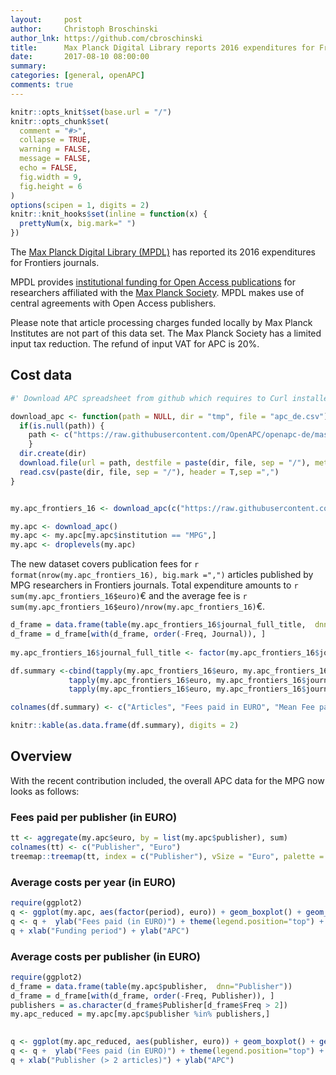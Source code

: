 ```yaml
---
layout:     post
author:     Christoph Broschinski
author_lnk: https://github.com/cbroschinski
title:      Max Planck Digital Library reports 2016 expenditures for Frontiers journals
date:       2017-08-10 08:00:00
summary:    
categories: [general, openAPC]
comments: true
---
```



```r
knitr::opts_knit$set(base.url = "/")
knitr::opts_chunk$set(
  comment = "#>",
  collapse = TRUE,
  warning = FALSE, 
  message = FALSE,
  echo = FALSE,
  fig.width = 9,
  fig.height = 6
)
options(scipen = 1, digits = 2)
knitr::knit_hooks$set(inline = function(x) {
  prettyNum(x, big.mark=" ")
})
```

The [Max Planck Digital Library (MPDL)](https://www.mpdl.mpg.de/en/) has reported its 2016 expenditures for Frontiers journals.

MPDL provides [institutional funding for Open Access publications](https://www.mpdl.mpg.de/en/?id=50:open-access-publishing&catid=17:open-access) for researchers affiliated with the [Max Planck Society](http://www.mpg.de/en). MPDL makes use of central agreements with Open Access publishers.

Please note that article processing charges funded locally by Max Planck Institutes are not part of this data set. The Max Planck Society has a limited input tax reduction. The refund of input VAT for APC is 20%.

## Cost data

```r
#' Download APC spreadsheet from github which requires to Curl installed

download_apc <- function(path = NULL, dir = "tmp", file = "apc_de.csv"){
  if(is.null(path)) {
    path <- c("https://raw.githubusercontent.com/OpenAPC/openapc-de/master/data/apc_de.csv")
    } 
  dir.create(dir) 
  download.file(url = path, destfile = paste(dir, file, sep = "/"), method = "curl")
  read.csv(paste(dir, file, sep = "/"), header = T,sep =",")
}


my.apc_frontiers_16 <- download_apc(c("https://raw.githubusercontent.com/OpenAPC/openapc-de/master/data/mpg/openapc_mpg_frontiers_2016_enriched.csv"))

my.apc <- download_apc()
my.apc <- my.apc[my.apc$institution == "MPG",]
my.apc <- droplevels(my.apc)
```

The new dataset covers publication fees for `r format(nrow(my.apc_frontiers_16), big.mark =",")` articles published by MPG researchers in Frontiers journals. Total expenditure amounts to `r sum(my.apc_frontiers_16$euro)`€ and the average fee is `r sum(my.apc_frontiers_16$euro)/nrow(my.apc_frontiers_16)`€.

```r
d_frame = data.frame(table(my.apc_frontiers_16$journal_full_title,  dnn="Journal"))                 
d_frame = d_frame[with(d_frame, order(-Freq, Journal)), ]                                           
                                    
my.apc_frontiers_16$journal_full_title <- factor(my.apc_frontiers_16$journal_full_title, levels =  d_frame$Journal)

df.summary <-cbind(tapply(my.apc_frontiers_16$euro, my.apc_frontiers_16$journal_full_title, length),
             tapply(my.apc_frontiers_16$euro, my.apc_frontiers_16$journal_full_title, sum),
             tapply(my.apc_frontiers_16$euro, my.apc_frontiers_16$journal_full_title, mean))

colnames(df.summary) <- c("Articles", "Fees paid in EURO", "Mean Fee paid")

knitr::kable(as.data.frame(df.summary), digits = 2)
```

## Overview

With the recent contribution included, the overall APC data for the MPG now looks as follows:

### Fees paid per publisher (in EURO)

```r
tt <- aggregate(my.apc$euro, by = list(my.apc$publisher), sum)
colnames(tt) <- c("Publisher", "Euro")
treemap::treemap(tt, index = c("Publisher"), vSize = "Euro", palette = "Paired")
```

###  Average costs per year (in EURO)

```r
require(ggplot2)
q <- ggplot(my.apc, aes(factor(period), euro)) + geom_boxplot() + geom_point()
q <- q +  ylab("Fees paid (in EURO)") + theme(legend.position="top") + theme_bw(base_size = 18)
q + xlab("Funding period") + ylab("APC")
```

###  Average costs per publisher (in EURO)

```r
require(ggplot2)
d_frame = data.frame(table(my.apc$publisher,  dnn="Publisher"))                 
d_frame = d_frame[with(d_frame, order(-Freq, Publisher)), ]
publishers = as.character(d_frame$Publisher[d_frame$Freq > 2])
my.apc_reduced = my.apc[my.apc$publisher %in% publishers,]

  
q <- ggplot(my.apc_reduced, aes(publisher, euro)) + geom_boxplot() + geom_point()
q <- q +  ylab("Fees paid (in EURO)") + theme(legend.position="top") + theme_bw(base_size = 18) + coord_flip()
q + xlab("Publisher (> 2 articles)") + ylab("APC")
```

